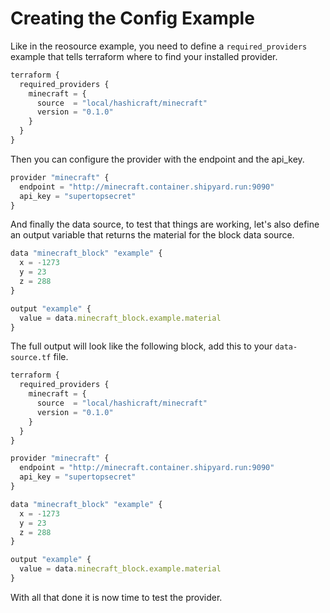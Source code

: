# Creating the Config Example

Like in the reosource example, you need to define a `required_providers` 
example that tells terraform where to find your installed provider.

```javascript
terraform {
  required_providers {
    minecraft = {
      source  = "local/hashicraft/minecraft"
      version = "0.1.0"
    }
  }
}
```

Then you can configure the provider with the endpoint and the api_key.

```javascript
provider "minecraft" {
  endpoint = "http://minecraft.container.shipyard.run:9090"
  api_key = "supertopsecret"
}
```

And finally the data source, to test that things are working, let's also define 
an output variable that returns the material for the block data source.

```javascript
data "minecraft_block" "example" {
  x = -1273
  y = 23
  z = 288
}

output "example" {
  value = data.minecraft_block.example.material
}
```

The full output will look like the following block, add this to your `data-source.tf`
file.

```javascript
terraform {
  required_providers {
    minecraft = {
      source  = "local/hashicraft/minecraft"
      version = "0.1.0"
    }
  }
}

provider "minecraft" {
  endpoint = "http://minecraft.container.shipyard.run:9090"
  api_key = "supertopsecret"
}

data "minecraft_block" "example" {
  x = -1273
  y = 23
  z = 288
}

output "example" {
  value = data.minecraft_block.example.material
}
```

With all that done it is now time to test the provider.